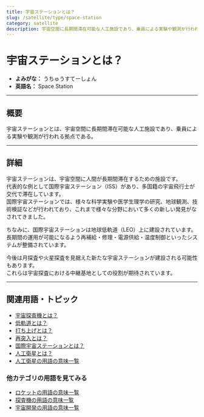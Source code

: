 ```yaml
---
title: 宇宙ステーションとは？
slug: /satellite/type/space-station
category: satellite
description: 宇宙空間に長期間滞在可能な人工施設であり、乗員による実験や観測が行われる拠点のことである宇宙ステーションの意味・定義・内容について解説します。  
---
```



<Head>
  <script type="application/ld+json">
    {`{
      "@context": "https://schema.org",
      "@type": "DefinedTerm",
      "name": "宇宙ステーション",
      "inDefinedTermSet": "https://www.space-portal.org",
      "termCode": "satellite/type/space-station",
      "description": "宇宙空間に長期間滞在可能な人工施設であり、乗員による実験や観測が行われる拠点のことである宇宙ステーションの意味・定義・内容について解説します。  ",
      "url": "https://www.space-portal.org/docs/satellite/type/space-station"
    }`}
  </script>
</Head>

# 宇宙ステーションとは？

- **よみがな：** うちゅうすてーしょん  
- **英語名：** Space Station  

---

## 概要

宇宙ステーションとは、宇宙空間に長期間滞在可能な人工施設であり、乗員による実験や観測が行われる拠点である。  

---

## 詳細

宇宙ステーションは、宇宙空間に人間が長期間滞在するための施設です。  
代表的な例として国際宇宙ステーション（ISS）があり、多国籍の宇宙飛行士が交代で滞在しています。  
国際宇宙ステーションでは、様々な科学実験や医学生理学の研究、地球観測、技術検証などが行われており、これまで様々な分野において多くの新しい発見がなされてきました。  

ちなみに、国際宇宙ステーションは地球低軌道（LEO）上に建設されています。  
長期間の運用が可能になるよう再補給・修理・電源供給・温度制御といったシステムが整備されています。  

今後は月探査や火星探査を見据えた新たな宇宙ステーションが建設される可能性もあります。  
これらは宇宙探査における中継基地としての役割が期待されています。  

---

## 関連用語・トピック

- [宇宙探査機とは？](/docs/explorer/space-probe)
- [低軌道とは？](/docs/orbit/type/low-earth-orbit)
- [打ち上げとは？](/docs/rocket/launch/launch)
- [再突入とは？](/docs/explorer/technology/reentry)
- [国際宇宙ステーションとは？](/docs/satellite/index/iss)
- [人工衛星とは？](/docs/satellite/satellite)
- [人工衛星の用語の意味一覧](/docs/category/satellite)

### 他カテゴリの用語を見てみる
- [ロケットの用語の意味一覧](/docs/category/rocket)
- [探査機の用語の意味一覧](/docs/category/explorer)
- [宇宙開発の用語の意味一覧](/docs/category/glossary)
